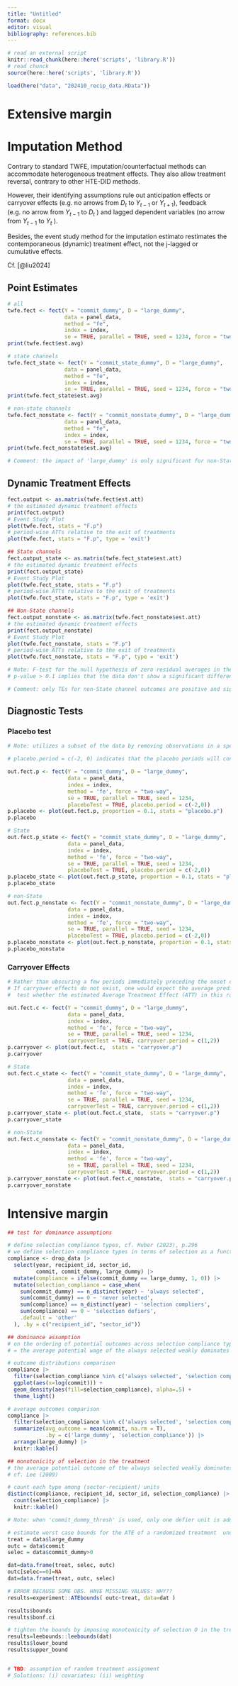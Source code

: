 ```yaml
---
title: "Untitled"
format: docx
editor: visual
bibliography: references.bib
---
```


```r

# read an external script
knitr::read_chunk(here::here('scripts', 'library.R'))
# read chunck
source(here::here('scripts', 'library.R'))

```

```r

load(here("data", "202410_recip_data.RData"))
```

# Extensive margin

# Imputation Method

Contrary to standard TWFE, imputation/counterfactual methods can accommodate heterogeneous treatment effects. They also allow treatment reversal, contrary to other HTE-DID methods.

However, their identifying assumptions rule out anticipation effects or carryover effects (e.g. no arrows from $D_t$ to $Y_{t−1}$ or $Y_{t+1}$), feedback (e.g. no arrow from $Y_{t −1}$ to $D_t$ ) and lagged dependent variables (no arrow from $Y_{t−1}$ to $Y_t$ ).

Besides, the event study method for the imputation estimato restimates the contemporaneous (dynamic) treatment effect, not the j-lagged or cumulative effects.

Cf. [@liu2024]

## Point Estimates

```r

# all
twfe.fect <- fect(Y = "commit_dummy", D = "large_dummy", 
                  data = panel_data, 
                  method = "fe", 
                  index = index, 
                  se = TRUE, parallel = TRUE, seed = 1234, force = "two-way")
print(twfe.fect$est.avg)

# state channels
twfe.fect_state <- fect(Y = "commit_state_dummy", D = "large_dummy", 
                  data = panel_data, 
                  method = "fe", 
                  index = index, 
                  se = TRUE, parallel = TRUE, seed = 1234, force = "two-way")
print(twfe.fect_state$est.avg)

# non-state channels
twfe.fect_nonstate <- fect(Y = "commit_nonstate_dummy", D = "large_dummy", 
                  data = panel_data, 
                  method = "fe", 
                  index = index, 
                  se = TRUE, parallel = TRUE, seed = 1234, force = "two-way")
print(twfe.fect_nonstate$est.avg)

# Comment: the impact of 'large_dummy' is only significant for non-State commitments

```

## Dynamic Treatment Effects

```r

fect.output <- as.matrix(twfe.fect$est.att)
# the estimated dynamic treatment effects
print(fect.output)
# Event Study Plot
plot(twfe.fect, stats = "F.p")
# period-wise ATTs relative to the exit of treatments
plot(twfe.fect, stats = "F.p", type = 'exit')

## State channels
fect.output_state <- as.matrix(twfe.fect_state$est.att)
# the estimated dynamic treatment effects
print(fect.output_state)
# Event Study Plot
plot(twfe.fect_state, stats = "F.p")
# period-wise ATTs relative to the exit of treatments
plot(twfe.fect_state, stats = "F.p", type = 'exit')

## Non-State channels
fect.output_nonstate <- as.matrix(twfe.fect_nonstate$est.att)
# the estimated dynamic treatment effects
print(fect.output_nonstate)
# Event Study Plot
plot(twfe.fect_nonstate, stats = "F.p")
# period-wise ATTs relative to the exit of treatments
plot(twfe.fect_nonstate, stats = "F.p", type = 'exit')

# Note: F-test for the null hypothesis of zero residual averages in the pre-treatment periods
# p-value > 0.1 implies that the data don't show a significant difference from zero pre-treatment, which is what we'd ideally want to assume when analyzing treatment effects.

# Comment: only TEs for non-State channel outcomes are positive and significant. However, the F-test is < 0.1 which suggests nonzero residual averages in the pre-treatment periods.

```

## Diagnostic Tests

### Placebo test

```r

# Note: utilizes a subset of the data by removing observations in a specified range for model fitting, and subsequently assessing whether the estimated average treatment effect (ATT) in this range is statistically significant from zero.

# placebo.period = c(-2, 0) indicates that the placebo periods will consist of the three periods preceding the onset of treatment.

out.fect.p <- fect(Y = "commit_dummy", D = "large_dummy", 
                   data = panel_data, 
                   index = index,
                   method = 'fe', force = "two-way",
                   se = TRUE, parallel = TRUE, seed = 1234,  
                   placeboTest = TRUE, placebo.period = c(-2,0))
p.placebo <- plot(out.fect.p, proportion = 0.1, stats = "placebo.p")
p.placebo

# State
out.fect.p_state <- fect(Y = "commit_state_dummy", D = "large_dummy", 
                   data = panel_data, 
                   index = index,
                   method = 'fe', force = "two-way",
                   se = TRUE, parallel = TRUE, seed = 1234,  
                   placeboTest = TRUE, placebo.period = c(-2,0))
p.placebo_state <- plot(out.fect.p_state, proportion = 0.1, stats = "placebo.p")
p.placebo_state

# non-State
out.fect.p_nonstate <- fect(Y = "commit_nonstate_dummy", D = "large_dummy", 
                   data = panel_data, 
                   index = index,
                   method = 'fe', force = "two-way",
                   se = TRUE, parallel = TRUE, seed = 1234,  
                   placeboTest = TRUE, placebo.period = c(-2,0))
p.placebo_nonstate <- plot(out.fect.p_nonstate, proportion = 0.1, stats = "placebo.p")
p.placebo_nonstate

```

### Carryover Effects

```r

# Rather than obscuring a few periods immediately preceding the onset of treatment, this method involves obscuring a few periods immediately following the termination of treatment.
# If carryover effects do not exist, one would expect the average prediction error in these periods to be close to zero.
#  test whether the estimated Average Treatment Effect (ATT) in this range is significantly different from zero.

out.fect.c <- fect(Y = "commit_dummy", D = "large_dummy", 
                   data = panel_data, 
                   index = index,
                   method = 'fe', force = "two-way",
                   se = TRUE, parallel = TRUE, seed = 1234,  
                   carryoverTest = TRUE, carryover.period = c(1,2))
p.carryover <- plot(out.fect.c,  stats = "carryover.p")
p.carryover

# State
out.fect.c_state <- fect(Y = "commit_state_dummy", D = "large_dummy", 
                   data = panel_data, 
                   index = index,
                   method = 'fe', force = "two-way",
                   se = TRUE, parallel = TRUE, seed = 1234,  
                   carryoverTest = TRUE, carryover.period = c(1,2))
p.carryover_state <- plot(out.fect.c_state,  stats = "carryover.p")
p.carryover_state

# non-State
out.fect.c_nonstate <- fect(Y = "commit_nonstate_dummy", D = "large_dummy", 
                   data = panel_data, 
                   index = index,
                   method = 'fe', force = "two-way",
                   se = TRUE, parallel = TRUE, seed = 1234,  
                   carryoverTest = TRUE, carryover.period = c(1,2))
p.carryover_nonstate <- plot(out.fect.c_nonstate,  stats = "carryover.p")
p.carryover_nonstate
```

# Intensive margin

```r

## test for dominance assumptions

# define selection compliance types, cf. Huber (2023), p.296
# we define selection compliance types in terms of selection as a function of the treatment.
compliance <- drop_data |> 
  select(year, recipient_id, sector_id, 
         commit, commit_dummy, large_dummy) |> 
  mutate(compliance = ifelse(commit_dummy == large_dummy, 1, 0)) |> 
  mutate(selection_compliance = case_when(
    sum(commit_dummy) == n_distinct(year) ~ 'always selected',
    sum(commit_dummy) == 0 ~ 'never selected',
    sum(compliance) == n_distinct(year) ~ 'selection compliers',
    sum(compliance) == 0 ~ 'selection defiers',
    .default = 'other'
  ), .by = c("recipient_id", "sector_id"))

## dominance assumption
# on the ordering of potential outcomes across selection compliance types
# = the average potential wage of the always selected weakly dominates that of compliers under either treatment state

# outcome distributions comparison
compliance |> 
  filter(selection_compliance %in% c('always selected', 'selection compliers')) |> 
  ggplot(aes(x=log(commit))) +
  geom_density(aes(fill=selection_compliance), alpha=.5) +
  theme_light()

# average outcomes comparison
compliance |> 
  filter(selection_compliance %in% c('always selected', 'selection compliers')) |>
  summarize(avg_outcome = mean(commit, na.rm = T),
            .by = c('large_dummy', 'selection_compliance')) |> 
  arrange(large_dummy) |> 
  knitr::kable()

## monotonicity of selection in the treatment
# the average potential outcome of the always selected weakly dominates that of compliers under either treatment state
# cf. Lee (2009)

# count each type among (sector-recipient) units
distinct(compliance, recipient_id, sector_id, selection_compliance) |> 
  count(selection_compliance) |> 
  knitr::kable()

# Note: when 'commit_dummy_thresh' is used, only one defier unit is added (n=2). The main effect is on the number of units moving from always treated to 'other' compliance type units.

```

```r

# estimate worst case bounds for the ATE of a randomized treatment  under sample selection (or outcome attrition)
treat = data$large_dummy
outc = data$commit
selec = data$commit_dummy>0

dat=data.frame(treat, selec, outc)
outc[selec==0]=NA
dat=data.frame(treat, outc, selec)

# ERROR BECAUSE SOME OBS. HAVE MISSING VALUES: WHY??
results=experiment::ATEbounds( outc~treat, data=dat )

results$bounds
results$bonf.ci

# tighten the bounds by imposing monotonicity of selection O in the treatment D
results=leebounds::leebounds(dat)
results$lower_bound
results$upper_bound


# TBD: assumption of random treatment assignment
# Solutions: (i) covariates; (ii) weighting
```
